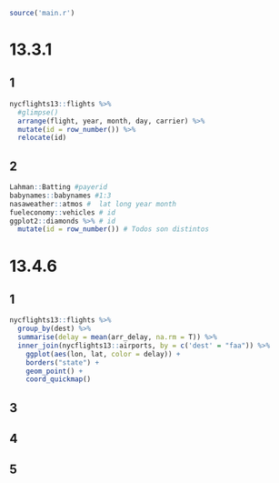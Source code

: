 ```r
source('main.r')
```

# 13.3.1

## 1

```r
nycflights13::flights %>% 
  #glimpse()
  arrange(flight, year, month, day, carrier) %>% 
  mutate(id = row_number()) %>% 
  relocate(id)
```


## 2

```r
Lahman::Batting #payerid
babynames::babynames #1:3
nasaweather::atmos #  lat long year month
fueleconomy::vehicles # id
ggplot2::diamonds %>% # id
  mutate(id = row_number()) # Todos son distintos
```

# 13.4.6

## 1

```r
nycflights13::flights %>% 
  group_by(dest) %>% 
  summarise(delay = mean(arr_delay, na.rm = T)) %>% 
  inner_join(nycflights13::airports, by = c('dest' = "faa")) %>% 
    ggplot(aes(lon, lat, color = delay)) +
    borders("state") +
    geom_point() +
    coord_quickmap()
```



## 3



## 4
## 5

```r

```

